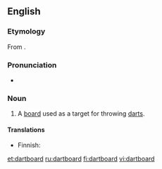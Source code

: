 ==English==

===Etymology===
From {{compound|dart|board}}.

===Pronunciation===
* {{audio|en-us-dartboard.ogg|Audio (US)}}

===Noun===
{{en-noun}}

# A [[board]] used as a target for throwing [[darts]].

====Translations====
{{trans-top|target for darts}}
* Finnish: {{t-|fi|tikkataulu}}
{{trans-mid}}
{{trans-bottom}}

[[et:dartboard]]
[[ru:dartboard]]
[[fi:dartboard]]
[[vi:dartboard]]